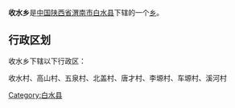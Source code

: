 {{中国乡级行政区
|行政区全称 = 收水乡
|景观照片文件名 = 
|景观照片描述 = 
|汉语拼音 =
|其他语言 = 
|其他语言名称 = 
|位置图文件名 = 
|位置图描述 = 
|自定义图片=
|上级行政区 = [[陕西省|陕西省]][[渭南市|渭南市]][[白水县|白水县]]
|行政区类别 = [[乡级行政区|乡]]
|行政区划代码 = 
|行政区划 = 
|村委会 = 
|居委会 = 
|建置时间 = 
|领导职位 = 
|领导名称 = 
|政府驻地 = 
|毗邻 = 
|地理坐标 = 
|总面积 = 
|总人口 = 
|户籍人口 = 
|户籍人口年份 = 
|常住人口 = 
|常住人口年份 = 
|人口密度 = 
|GDP = 
|邮政编码 = 
|电话区号 = 
|官方网站 = 
|网站名称 = 
}}
'''收水乡'''是[[中华人民共和国|中国]][[陕西省|陕西省]][[渭南市|渭南市]][[白水县|白水县]]下辖的一个[[乡级行政区|乡]]。

== 行政区划 ==
收水乡下辖以下行政区：

收水村、高山村、五泉村、北盖村、唐才村、李塬村、车塬村、溪河村

{{陕西小作品}}
{{白水县行政区划}}

[[Category:白水县|Category:白水县]]